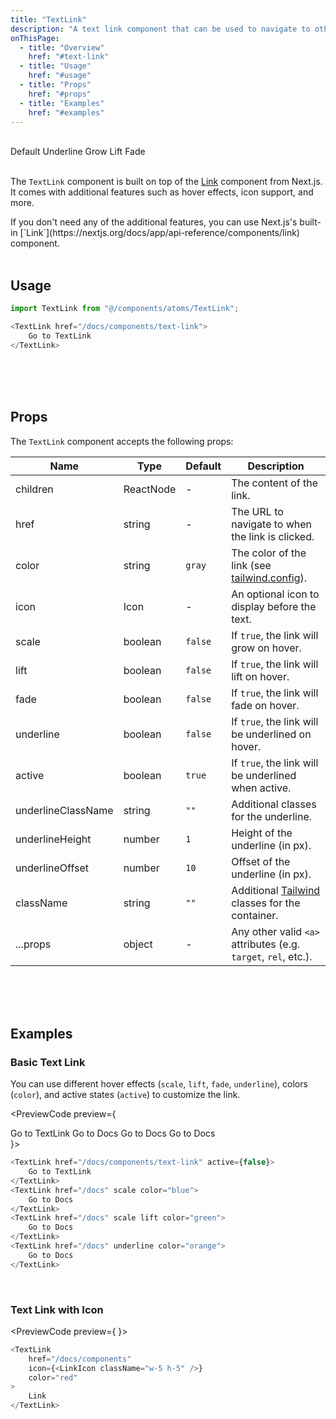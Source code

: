 ```yaml
---
title: "TextLink"
description: "A text link component that can be used to navigate to other pages."
onThisPage:
  - title: "Overview"
    href: "#text-link"
  - title: "Usage"
    href: "#usage"
  - title: "Props"
    href: "#props"
  - title: "Examples"
    href: "#examples"
---
```


<div id="text-link" />

<br/>

<div className="flex flex-col items-center gap-0">
    <TextLink href="/docs/components/text-link">
        Default
    </TextLink>
    <TextLink href="/docs/components/text-link" underline>
        Underline
    </TextLink>
    <TextLink href="/docs/components/text-link" scale color="green">
        Grow
    </TextLink>
    <TextLink href="/docs/components/text-link" lift color="orange">
        Lift
    </TextLink>
    <TextLink href="/docs/components/text-link" fade>
        Fade
    </TextLink>
</div>

<br />

The `TextLink` component is built on top of the [Link](https://nextjs.org/docs/app/api-reference/components/link) component from Next.js.
It comes with additional features such as hover effects, icon support, and more.

<Callout>
    If you don't need any of the additional features, you can use Next.js's built-in [`Link`](https://nextjs.org/docs/app/api-reference/components/link) component.
</Callout>

<br/>
<br/>
<Divider />

<div id="usage" />

## Usage

```javascript
import TextLink from "@/components/atoms/TextLink";

<TextLink href="/docs/components/text-link">
    Go to TextLink
</TextLink>
```

<br/>
<br/>
<br/>
<Divider />

<div id="props" />

## Props

The `TextLink` component accepts the following props:

| Name               | Type      | Default | Description                                                                     |
|--------------------|-----------|---------|---------------------------------------------------------------------------------|
| children           | ReactNode | -       | The content of the link.                                                        |
| href               | string    | -       | The URL to navigate to when the link is clicked.                                |
| color              | string    | `gray`  | The color of the link (see [tailwind.config](/docs/tutorials/config#color-theme)).          |
| icon               | Icon      | -       | An optional icon to display before the text.                                    |
| scale              | boolean   | `false` | If `true`, the link will grow on hover.                                         |
| lift               | boolean   | `false` | If `true`, the link will lift on hover.                                         |
| fade               | boolean   | `false` | If `true`, the link will fade on hover.                                         |
| underline          | boolean   | `false` | If `true`, the link will be underlined on hover.                                |
| active             | boolean   | `true`  | If `true`, the link will be underlined when active.                             |
| underlineClassName | string    | `""`    | Additional classes for the underline.                                           |
| underlineHeight    | number    | `1`     | Height of the underline (in px).                                                |
| underlineOffset    | number    | `10`    | Offset of the underline (in px).                                                |
| className          | string    | `""`    | Additional [Tailwind](https://tailwindcss.com) classes for the container.       |
| ...props           | object    | -       | Any other valid <code>&lt;a&gt;</code> attributes (e.g. `target`, `rel`, etc.). |

<br/>
<br/>
<br/>
<Divider />

<div id="examples" />

## Examples

### Basic Text Link
You can use different hover effects (`scale`, `lift`, `fade`, `underline`), colors (`color`), and active states (`active`) to customize the link.

<PreviewCode preview={
    <div className="flex flex-col items-center gap-4">
        <TextLink href="/docs/components/text-link" active={false}>
            Go to TextLink
        </TextLink>
        <TextLink href="/docs" scale color="blue">
            Go to Docs
        </TextLink>
        <TextLink href="/docs" scale lift color="green">
            Go to Docs
        </TextLink>
        <TextLink href="/docs" underline color="orange">
            Go to Docs
        </TextLink>
    </div>
}>
```javascript
<TextLink href="/docs/components/text-link" active={false}>
    Go to TextLink
</TextLink>
<TextLink href="/docs" scale color="blue">
    Go to Docs
</TextLink>
<TextLink href="/docs" scale lift color="green">
    Go to Docs
</TextLink>
<TextLink href="/docs" underline color="orange">
    Go to Docs
</TextLink>
```
</PreviewCode>

<br />

### Text Link with Icon
<PreviewCode preview={
    <TextLinkIconDemo />
}>
```javascript
<TextLink
    href="/docs/components"
    icon={<LinkIcon className="w-5 h-5" />}
    color="red"
>
    Link
</TextLink>
```
</PreviewCode>

